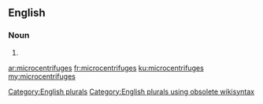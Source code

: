 ==English==

===Noun===
{{head|en}}

# {{plural of|microcentrifuge}}

[[Category:English plurals]][[Category:English plurals using obsolete wikisyntax]]

[[ar:microcentrifuges]]
[[fr:microcentrifuges]]
[[ku:microcentrifuges]]
[[my:microcentrifuges]]
